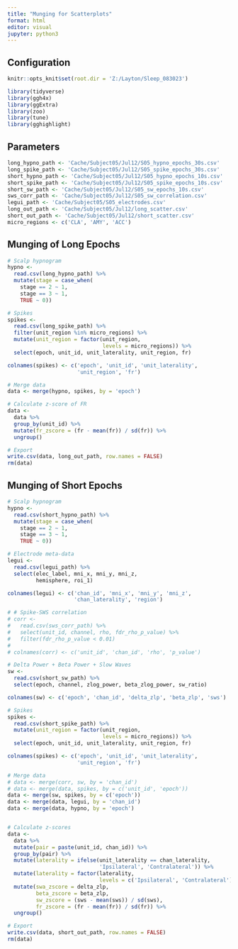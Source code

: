 ---
title: "Munging for Scatterplots"
format: html
editor: visual
jupyter: python3
---

## Configuration

```{r, setup, include = FALSE}
knitr::opts_knit$set(root.dir = 'Z:/Layton/Sleep_083023')
```

```{r}
library(tidyverse)
library(ggh4x)
library(ggExtra)
library(zoo)
library(tune)
library(gghighlight)
```

## Parameters

```{r}
long_hypno_path <- 'Cache/Subject05/Jul12/S05_hypno_epochs_30s.csv'
long_spike_path <- 'Cache/Subject05/Jul12/S05_spike_epochs_30s.csv'
short_hypno_path <- 'Cache/Subject05/Jul12/S05_hypno_epochs_10s.csv'
short_spike_path <- 'Cache/Subject05/Jul12/S05_spike_epochs_10s.csv'
short_sw_path <- 'Cache/Subject05/Jul12/S05_sw_epochs_10s.csv'
sws_corr_path <- 'Cache/Subject05/Jul12/S05_sw_correlation.csv'
legui_path <- 'Cache/Subject05/S05_electrodes.csv'
long_out_path <- 'Cache/Subject05/Jul12/long_scatter.csv'
short_out_path <- 'Cache/Subject05/Jul12/short_scatter.csv'
micro_regions <- c('CLA', 'AMY', 'ACC')
```

## Munging of Long Epochs

```{r}
# Scalp hypnogram
hypno <- 
  read.csv(long_hypno_path) %>%
  mutate(stage = case_when(
    stage == 2 ~ 1,
    stage == 3 ~ 1,
    TRUE ~ 0))

# Spikes
spikes <- 
  read.csv(long_spike_path) %>%
  filter(unit_region %in% micro_regions) %>%
  mutate(unit_region = factor(unit_region, 
                              levels = micro_regions)) %>%
  select(epoch, unit_id, unit_laterality, unit_region, fr)

colnames(spikes) <- c('epoch', 'unit_id', 'unit_laterality', 
                      'unit_region', 'fr')

# Merge data
data <- merge(hypno, spikes, by = 'epoch')

# Calculate z-score of FR
data <- 
  data %>%
  group_by(unit_id) %>%
  mutate(fr_zscore = (fr - mean(fr)) / sd(fr)) %>%
  ungroup()

# Export
write.csv(data, long_out_path, row.names = FALSE)
rm(data)
```

## Munging of Short Epochs

```{r}
# Scalp hypnogram
hypno <- 
  read.csv(short_hypno_path) %>%
  mutate(stage = case_when(
    stage == 2 ~ 1,
    stage == 3 ~ 1,
    TRUE ~ 0))

# Electrode meta-data
legui <- 
  read.csv(legui_path) %>%
  select(elec_label, mni_x, mni_y, mni_z, 
         hemisphere, roi_1)

colnames(legui) <- c('chan_id', 'mni_x', 'mni_y', 'mni_z', 
                     'chan_laterality', 'region')

# # Spike-SWS correlation
# corr <-
#   read.csv(sws_corr_path) %>%
#   select(unit_id, channel, rho, fdr_rho_p_value) %>%
#   filter(fdr_rho_p_value < 0.01)
# 
# colnames(corr) <- c('unit_id', 'chan_id', 'rho', 'p_value')

# Delta Power + Beta Power + Slow Waves
sw <- 
  read.csv(short_sw_path) %>%
  select(epoch, channel, zlog_power, beta_zlog_power, sw_ratio)

colnames(sw) <- c('epoch', 'chan_id', 'delta_zlp', 'beta_zlp', 'sws')

# Spikes
spikes <- 
  read.csv(short_spike_path) %>%
  mutate(unit_region = factor(unit_region, 
                              levels = micro_regions)) %>%
  select(epoch, unit_id, unit_laterality, unit_region, fr)

colnames(spikes) <- c('epoch', 'unit_id', 'unit_laterality', 
                      'unit_region', 'fr')

# Merge data
# data <- merge(corr, sw, by = 'chan_id')
# data <- merge(data, spikes, by = c('unit_id', 'epoch'))
data <- merge(sw, spikes, by = c('epoch'))
data <- merge(data, legui, by = 'chan_id')
data <- merge(data, hypno, by = 'epoch')


# Calculate z-scores
data <- 
  data %>%
  mutate(pair = paste(unit_id, chan_id)) %>%
  group_by(pair) %>%
  mutate(laterality = ifelse(unit_laterality == chan_laterality,
                             'Ipsilateral', 'Contralateral')) %>%
  mutate(laterality = factor(laterality, 
                             levels = c('Ipsilateral', 'Contralateral'))) %>%
  mutate(swa_zscore = delta_zlp,
         beta_zscore = beta_zlp,
         sw_zscore = (sws - mean(sws)) / sd(sws),
         fr_zscore = (fr - mean(fr)) / sd(fr)) %>%
  ungroup()

# Export
write.csv(data, short_out_path, row.names = FALSE)
rm(data)
```
